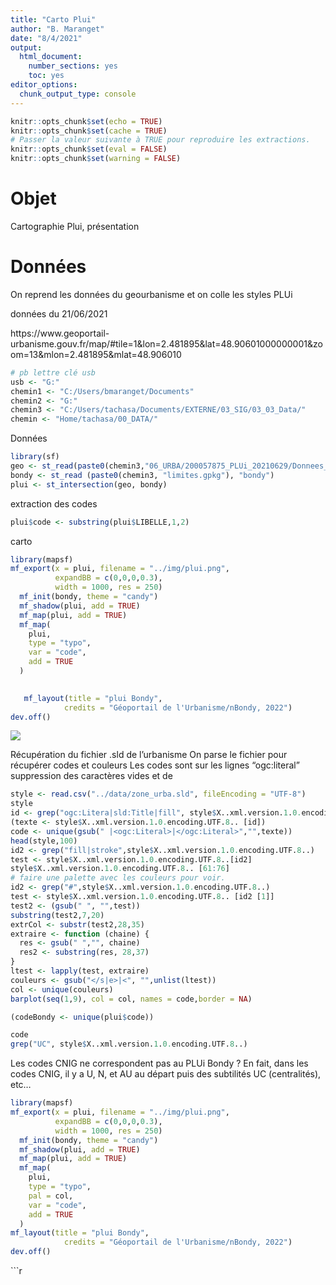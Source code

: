 ```yaml
---
title: "Carto Plui"
author: "B. Maranget"
date: "8/4/2021"
output: 
  html_document: 
    number_sections: yes
    toc: yes
editor_options: 
  chunk_output_type: console
---
```



```r
knitr::opts_chunk$set(echo = TRUE)
knitr::opts_chunk$set(cache = TRUE)
# Passer la valeur suivante à TRUE pour reproduire les extractions.
knitr::opts_chunk$set(eval = FALSE)
knitr::opts_chunk$set(warning = FALSE)
```


# Objet

Cartographie Plui, présentation


# Données

On reprend les données du geourbanisme et on colle les styles PLUi

données du 21/06/2021

https://www.geoportail-urbanisme.gouv.fr/map/#tile=1&lon=2.481895&lat=48.90601000000001&zoom=13&mlon=2.481895&mlat=48.906010


```r
# pb lettre clé usb
usb <- "G:"
chemin1 <- "C:/Users/bmaranget/Documents"
chemin2 <- "G:"
chemin3 <- "C:/Users/tachasa/Documents/EXTERNE/03_SIG/03_03_Data/"
chemin <- "Home/tachasa/00_DATA/"
```


Données


```r
library(sf)
geo <- st_read(paste0(chemin3,"06_URBA/200057875_PLUi_20210629/Donnees_geographiques/200057875_ZONE_URBA_20210629.shp"))
bondy <- st_read (paste0(chemin3, "limites.gpkg"), "bondy")
plui <- st_intersection(geo, bondy)
```

extraction des codes

```r
plui$code <- substring(plui$LIBELLE,1,2)
```

carto

```r
library(mapsf)
mf_export(x = plui, filename = "../img/plui.png", 
          expandBB = c(0,0,0,0.3),
          width = 1000, res = 250)
  mf_init(bondy, theme = "candy")
  mf_shadow(plui, add = TRUE)
  mf_map(plui, add = TRUE)
  mf_map(
    plui,
    type = "typo",
    var = "code",
    add = TRUE
  )
  

   mf_layout(title = "plui Bondy",
            credits = "Géoportail de l'Urbanisme/nBondy, 2022")
dev.off()
```


![](../img/plui.png)

Récupération du fichier .sld de l'urbanisme
On parse le fichier pour récupérer codes et couleurs
Les codes sont sur les lignes "ogc:literal"
suppression des caractères vides et de 

```r
style <- read.csv("../data/zone_urba.sld", fileEncoding = "UTF-8")
style
id <- grep("ogc:Litera|sld:Title|fill", style$X..xml.version.1.0.encoding.UTF.8..)
(texte <- style$X..xml.version.1.0.encoding.UTF.8.. [id])
code <- unique(gsub(" |<ogc:Literal>|</ogc:Literal>","",texte))
head(style,100)
id2 <- grep("fill|stroke",style$X..xml.version.1.0.encoding.UTF.8..)
test <- style$X..xml.version.1.0.encoding.UTF.8..[id2]
style$X..xml.version.1.0.encoding.UTF.8.. [61:76]
# faire une palette avec les couleurs pour voir.
id2 <- grep("#",style$X..xml.version.1.0.encoding.UTF.8..)
test <- style$X..xml.version.1.0.encoding.UTF.8.. [id2 [1]]
test2 <- (gsub(" ", "",test))
substring(test2,7,20)
extrCol <- substr(test2,28,35)
extraire <- function (chaine) {
  res <- gsub(" ","", chaine)
  res2 <- substring(res, 28,37)
}
ltest <- lapply(test, extraire) 
couleurs <- gsub("</s|e>|<", "",unlist(ltest))
col <- unique(couleurs)
barplot(seq(1,9), col = col, names = code,border = NA)

```


```r
(codeBondy <- unique(plui$code))

code
grep("UC", style$X..xml.version.1.0.encoding.UTF.8..)
```

Les codes CNIG ne correspondent pas au PLUi Bondy ?
En fait, dans les codes CNIG, il y a U, N, et AU au départ puis des subtilités 
UC (centralités), etc...




```r
library(mapsf)
mf_export(x = plui, filename = "../img/plui.png", 
          expandBB = c(0,0,0,0.3),
          width = 1000, res = 250)
  mf_init(bondy, theme = "candy")
  mf_shadow(plui, add = TRUE)
  mf_map(plui, add = TRUE)
  mf_map(
    plui,
    type = "typo",
    pal = col,
    var = "code",
    add = TRUE
  )
mf_layout(title = "plui Bondy",
            credits = "Géoportail de l'Urbanisme/nBondy, 2022")
dev.off()
```


```r
